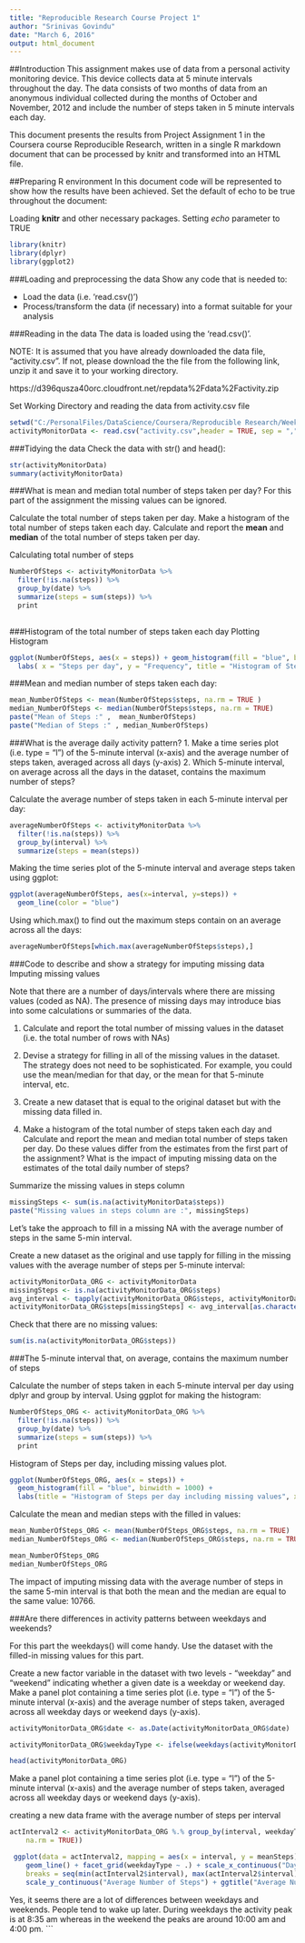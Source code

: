 ```yaml
---
title: "Reproducible Research Course Project 1"
author: "Srinivas Govindu"
date: "March 6, 2016"
output: html_document
---
```


##Introduction 
This assignment makes use of data from a personal activity monitoring device. This device collects data at 5 minute intervals throughout the day. The data consists of two months of data from an anonymous individual collected during the months of October and November, 2012 and include the number of steps taken in 5 minute intervals each day.

This document presents the results from Project Assignment 1 in the Coursera course Reproducible Research, written in a single R markdown document that can be processed by knitr and transformed into an HTML file. 

##Preparing R environment 
In this document code will be represented to show how the results have been achieved. Set the default of echo to be true throughout the document: 

Loading **knitr** and other necessary packages. Setting *echo* parameter to TRUE
```r
library(knitr)
library(dplyr)
library(ggplot2)

```

###Loading and preprocessing the data
  Show any code that is needed to:

* Load the data (i.e. 'read.csv()')
* Process/transform the data (if necessary) into a format suitable for your analysis

###Reading in the data
The data is loaded using the 'read.csv()'.

NOTE: It is assumed that you have already downloaded the data file, "activity.csv". If not, please download the the file from the following link, unzip it and save it to your working directory.  

https://d396qusza40orc.cloudfront.net/repdata%2Fdata%2Factivity.zip

Set Working Directory and reading the data from activity.csv file

```r
setwd("C:/PersonalFiles/DataScience/Coursera/Reproducible Research/Week1/data/repdata_data_activity")
activityMonitorData <- read.csv("activity.csv",header = TRUE, sep = ",", colClasses = c("numeric","character","integer"))

```
###Tidying the data
Check the data with str() and head():

```r
str(activityMonitorData)
summary(activityMonitorData)
```
###What is mean and median total number of steps taken per day?
For this part of the assignment the missing values can be ignored.

Calculate the total number of steps taken per day.
Make a histogram of the total number of steps taken each day.
Calculate and report the **mean** and **median** of the total number of steps taken per day.

Calculating total number of steps 
```r
NumberOfSteps <- activityMonitorData %>%
  filter(!is.na(steps)) %>%
  group_by(date) %>%
  summarize(steps = sum(steps)) %>%
  print
                    
```
###Histogram of the total number of steps taken each day
Plotting  Histogram
```r
ggplot(NumberOfSteps, aes(x = steps)) + geom_histogram(fill = "blue", binwidth = 1000) +
  labs( x = "Steps per day", y = "Frequency", title = "Histogram of Steps per day")
```

###Mean and median number of steps taken each day:

```r
mean_NumberOfSteps <- mean(NumberOfSteps$steps, na.rm = TRUE )
median_NumberOfSteps <- median(NumberOfSteps$steps, na.rm = TRUE)
paste("Mean of Steps :" ,  mean_NumberOfSteps)
paste("Median of Steps :" , median_NumberOfSteps)
```

###What is the average daily activity pattern?
1. Make a time series plot (i.e. type = "l") of the 5-minute interval (x-axis)
and the average number of steps taken, averaged across all days (y-axis)
2. Which 5-minute interval, on average across all the days in the dataset,
contains the maximum number of steps?

Calculate the average number of steps taken in each 5-minute interval per day:
```r
averageNumberOfSteps <- activityMonitorData %>%
  filter(!is.na(steps)) %>%
  group_by(interval) %>%
  summarize(steps = mean(steps))
```

Making the time series plot of the 5-minute interval and average steps taken using ggplot:

```r
ggplot(averageNumberOfSteps, aes(x=interval, y=steps)) +
  geom_line(color = "blue")
```

Using which.max() to find out the maximum steps contain on an average across all the days:
```r
averageNumberOfSteps[which.max(averageNumberOfSteps$steps),]
```

###Code to describe and show a strategy for imputing missing data
Imputing missing values

Note that there are a number of days/intervals where there are missing values
(coded as NA). The presence of missing days may introduce bias into some
calculations or summaries of the data.

1. Calculate and report the total number of missing values in the dataset
(i.e. the total number of rows with NAs)

2. Devise a strategy for filling in all of the missing values in the dataset. The
strategy does not need to be sophisticated. For example, you could use
the mean/median for that day, or the mean for that 5-minute interval, etc.

3. Create a new dataset that is equal to the original dataset but with the
missing data filled in.

4. Make a histogram of the total number of steps taken each day and Calculate
and report the mean and median total number of steps taken per day. Do
these values differ from the estimates from the first part of the assignment?
What is the impact of imputing missing data on the estimates of the total
daily number of steps?

Summarize the missing values in steps column
```r
missingSteps <- sum(is.na(activityMonitorData$steps))
paste("Missing values in steps column are :", missingSteps)
```


Let's take the approach to fill in a missing NA with the average number of steps in the same 5-min interval.

Create a new dataset as the original and use tapply for filling in the missing values with the average number of steps per 5-minute interval:

```r
activityMonitorData_ORG <- activityMonitorData
missingSteps <- is.na(activityMonitorData_ORG$steps)
avg_interval <- tapply(activityMonitorData_ORG$steps, activityMonitorData_ORG$interval, mean, na.rm=TRUE, simplify=TRUE)
activityMonitorData_ORG$steps[missingSteps] <- avg_interval[as.character(activityMonitorData_ORG$interval[missingSteps])]
```

Check that there are no missing values:
```r
sum(is.na(activityMonitorData_ORG$steps))
```

###The 5-minute interval that, on average, contains the maximum number of steps

Calculate the number of steps taken in each 5-minute interval per day using dplyr and group by interval. Using ggplot for making the histogram:

```r
NumberOfSteps_ORG <- activityMonitorData_ORG %>%
  filter(!is.na(steps)) %>%
  group_by(date) %>%
  summarize(steps = sum(steps)) %>%
  print
```

Histogram of Steps per day, including missing values plot.

```r
ggplot(NumberOfSteps_ORG, aes(x = steps)) +
  geom_histogram(fill = "blue", binwidth = 1000) +
  labs(title = "Histogram of Steps per day including missing values", x = "Steps per day", y = "Frequency")
```

Calculate the mean and median steps with the filled in values:

```r
mean_NumberOfSteps_ORG <- mean(NumberOfSteps_ORG$steps, na.rm = TRUE)
median_NumberOfSteps_ORG <- median(NumberOfSteps_ORG$steps, na.rm = TRUE)

mean_NumberOfSteps_ORG
median_NumberOfSteps_ORG
```
The impact of imputing missing data with the average number of steps in the same 5-min interval is that both the mean and the median are equal to the same value: 10766.


###Are there differences in activity patterns between weekdays and weekends?

For this part the weekdays() will come handy. Use the dataset with the filled-in missing values for this part.

Create a new factor variable in the dataset with two levels - "weekday" and "weekend" indicating whether a given date is a weekday or weekend day.
Make a panel plot containing a time series plot (i.e. type = "l") of the 5-minute interval (x-axis) and the average number of steps taken, averaged across all weekday days or weekend days (y-axis).

```r
activityMonitorData_ORG$date <- as.Date(activityMonitorData_ORG$date)

activityMonitorData_ORG$weekdayType <- ifelse(weekdays(activityMonitorData_ORG$date) %in% c("Satuday", "Sunday"),     "weekend", "weekday")

head(activityMonitorData_ORG)
```

Make a panel plot containing a time series plot (i.e. type = "l") of the 5-minute interval (x-axis) and the average number of steps taken, averaged across all weekday days or weekend days (y-axis).


creating a new data frame with the average number of steps per interval

```r

actInterval2 <- activityMonitorData_ORG %.% group_by(interval, weekdayType) %.% summarise(meanSteps = mean(steps, 
    na.rm = TRUE))

 ggplot(data = actInterval2, mapping = aes(x = interval, y = meanSteps)) + 
    geom_line() + facet_grid(weekdayType ~ .) + scale_x_continuous("Day Interval", 
    breaks = seq(min(actInterval2$interval), max(actInterval2$interval), 100)) + 
    scale_y_continuous("Average Number of Steps") + ggtitle("Average Number of Steps Taken by Interval")
```

Yes, it seems there are a lot of differences between weekdays and weekends. People tend to wake up later. During weekdays the activity peak is at 8:35 am whereas in the weekend the peaks are around 10:00 am and 4:00 pm.
```